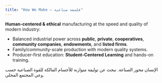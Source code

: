 ```yaml
---
title: "How We Make — فلسفة صناعية"
---
```


**Human-centered & ethical** manufacturing at the speed and quality of modern industry:

- Balanced industrial power across **public**, **private**, **cooperatives**, **community companies**, **endowments**, and **listed firms**.
- Family/community-scale production with modern quality systems.
- Producer-first education: **Student-Centered Learning** and hands-on training.

<div class="rtl">
الإنسان محور الصناعة. نبحث عن توليفة متوازنة للأجسام المالكة للقوة الصناعية حسب وعي المجتمع المحلي.
</div>
